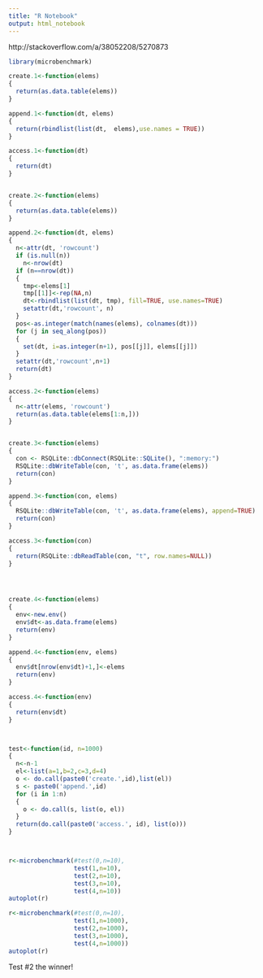 ```yaml
---
title: "R Notebook"
output: html_notebook
---
```


http://stackoverflow.com/a/38052208/5270873


```r

library(microbenchmark)

create.1<-function(elems)
{
  return(as.data.table(elems))
}

append.1<-function(dt, elems)
{ 
  return(rbindlist(list(dt,  elems),use.names = TRUE))
}

access.1<-function(dt)
{
  return(dt)
}


create.2<-function(elems)
{
  return(as.data.table(elems))
}

append.2<-function(dt, elems)
{
  n<-attr(dt, 'rowcount')
  if (is.null(n))
    n<-nrow(dt)
  if (n==nrow(dt))
  {
    tmp<-elems[1]
    tmp[[1]]<-rep(NA,n)
    dt<-rbindlist(list(dt, tmp), fill=TRUE, use.names=TRUE)
    setattr(dt,'rowcount', n)
  }
  pos<-as.integer(match(names(elems), colnames(dt)))
  for (j in seq_along(pos))
  {
    set(dt, i=as.integer(n+1), pos[[j]], elems[[j]])
  }
  setattr(dt,'rowcount',n+1)
  return(dt)
}

access.2<-function(elems)
{
  n<-attr(elems, 'rowcount')
  return(as.data.table(elems[1:n,]))
}


create.3<-function(elems)
{
  con <- RSQLite::dbConnect(RSQLite::SQLite(), ":memory:")
  RSQLite::dbWriteTable(con, 't', as.data.frame(elems))
  return(con)
}

append.3<-function(con, elems)
{ 
  RSQLite::dbWriteTable(con, 't', as.data.frame(elems), append=TRUE)
  return(con)
}

access.3<-function(con)
{
  return(RSQLite::dbReadTable(con, "t", row.names=NULL))
}




create.4<-function(elems)
{
  env<-new.env()
  env$dt<-as.data.frame(elems)
  return(env)
}

append.4<-function(env, elems)
{ 
  env$dt[nrow(env$dt)+1,]<-elems
  return(env)
}

access.4<-function(env)
{
  return(env$dt)
}



test<-function(id, n=1000)
{
  n<-n-1
  el<-list(a=1,b=2,c=3,d=4)
  o <- do.call(paste0('create.',id),list(el))
  s <- paste0('append.',id)
  for (i in 1:n)
  {
    o <- do.call(s, list(o, el))
  }
  return(do.call(paste0('access.', id), list(o)))
}



r<-microbenchmark(#test(0,n=10), 
                  test(1,n=10),
                  test(2,n=10),
                  test(3,n=10), 
                  test(4,n=10))
autoplot(r)

```

```r
r<-microbenchmark(#test(0,n=10), 
                  test(1,n=1000),
                  test(2,n=1000),
                  test(3,n=1000), 
                  test(4,n=1000))
autoplot(r)
```

Test #2 the winner!

